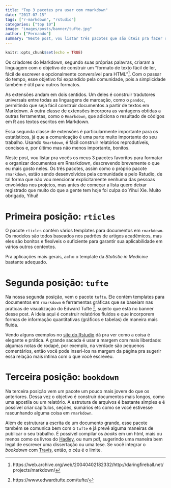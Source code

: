 ```yaml
---
title: "Top 3 pacotes pra usar com rmarkdown"
date: "2017-07-15"
tags: ["r-markdown", "rstudio"]
categories: ["top 10"]
image: "images/posts/banner/tufte.jpg"
author: ["Fernando"]
summary: "Neste post, vou listar três pacotes que são úteis pra fazer relatórios bonitos em Rmarkdown."
---
```


```r
knitr::opts_chunk$set(echo = TRUE)
```


Os criadores do Markdown, segundo suas próprias palavras, criaram a linguagem com o objetivo de construir um "formato de texto fácil de ler, fácil de escrever e opcionalmente conversível para HTML"[^criacao_rmd]. Com o passar do tempo, esse objetivo foi expandido pela comunidade, pois a simplicidade também é útil para outros formatos.

As extensões andam em dois sentidos. Um deles é construir tradutores universais entre todas as linguagens de marcação, como o `pandoc`, permitindo que seja fácil construir documentos a partir de textos em Markdown. A outra classe de extensões incorpora as vantagens obtidas a outras ferramentas, como o `Rmarkdown`, que adiciona o resultado de códigos em R aos textos escritos em Markdown.

Essa segunda classe de extensões é particularmente importante para os estatísticos, já que a comunicação é uma parte muito importante do seu trabalho. Usando `Rmarkdown`, é fácil construir relatórios reprodutíveis, concisos e, por último mas não menos importante, bonitos.

Neste post, vou listar pra vocês os meus 3 pacotes favoritos para formatar e organizar documentos em Rmarkdown, descrevendo brevemente o que eu mais gosto neles. Os três pacotes, assim como o próprio pacote `rmarkdown`, estão sendo desenvolvidos pela comunidade e pelo Rstudio, de tal forma que não vou mencionar explicitamente nenhuma das pessoas envolvidas nos projetos, mas antes de começar a lista quero deixar registrado que muito do que a gente tem hoje foi culpa do Yihui Xie. Muito obrigado, Yihui!

# Primeira posição: `rticles`

O pacote `rticles` contém vários templates para documentos em `rmarkdown`. Os modelos são todos baseados nos padrões de artigos acadêmicos, mas eles são bonitos e flexíveis o suficiente para garantir sua aplicabilidade em vários outros contextos.

Pra aplicações mais gerais, acho o template da _Statistic in Medicine_ bastante adequado.

# Segunda posição: `tufte`

Na nossa segunda posição, vem o pacote `tufte`. Ele contém templates para documentos em `rmarkdown` e ferramentas gráficas que se baseiam nas práticas de visualização do Edward Tufte [^tufte], sujeito que está no banner desse post. A ideia aqui é construir relatórios fluidos e que incorporem formas de informação quantitativas (gráficos e tabelas) de maneira mais fluida.

Vendo alguns exemplos no [site do Rstudio](http://rmarkdown.rstudio.com/tufte_handout_format.html) dá pra ver como a coisa é elegante e prática. A grande sacada é usar a margem com mais liberdade: algumas notas de rodapé, por exemplo, na verdade são pequenos comentários, então você pode inseri-los na margem da página pra sugerir essa relação mais íntima com o que você escreveu.

[^tufte]: https://www.edwardtufte.com/tufte/

# Terceira posição: `bookdown`

Na terceira posição vem um pacote um pouco mais jovem do que os anteriores. Dessa vez o objetivo é construir documentos mais longos, como uma apostila ou um relatório. A estrutura de arquivos é bastante simples e é possível criar capítulos, seções, sumários etc como se você estivesse rascunhando alguma coisa em `rmarkdown`.

Além de estruturar a escrita de um documento grande, esse pacote também se comunica bem com o `tufte` e já prevê alguma maneiras de publicar o seu trabalho. É possível compilar os _books_ em um html, mais ou menos como os livros do [Hadley](http://rmarkdown.rstudio.com/tufte_handout_format.html), ou num pdf, sugerindo uma maneira bem legal de escrever uma dissertação ou uma tese. Se você integrar o _bookdown_ com [Travis](https://travis-ci.org/), então, o céu é o limite.

[^criacao_rmd]: https://web.archive.org/web/20040402182332/http://daringfireball.net/projects/markdown/
